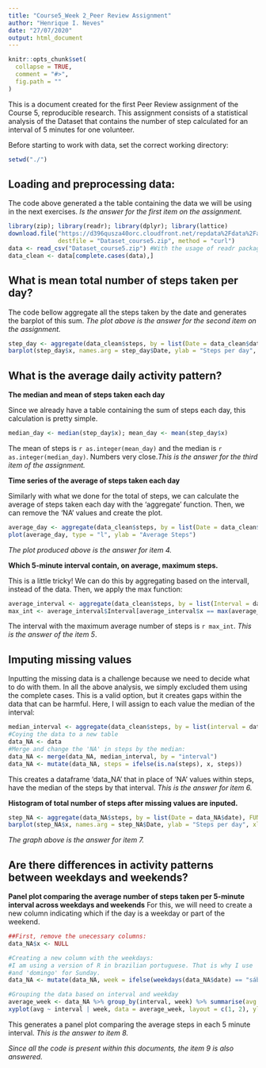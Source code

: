 ```yaml
---
title: "Course5_Week 2_Peer Review Assignment"
author: "Henrique I. Neves"
date: "27/07/2020"
output: html_document
---
```

```r
knitr::opts_chunk$set(
  collapse = TRUE,
  comment = "#>",
  fig.path = ""
)
```
This is a document created for the first Peer Review assignment of the Course 5,
reproducible research. This assignment consists of a statistical analysis of the
Dataset that contains the number of step calculated for an interval of 5 minutes
for one volunteer.

Before starting to work with data, set the correct working directory:
```r
setwd("./")
```
## Loading and preprocessing data:
The code above generated a the table containing the data we will be using in the
next exercises. *Is the answer for the first item on the assignment.*
```r
library(zip); library(readr); library(dplyr); library(lattice)
download.file("https://d396qusza40orc.cloudfront.net/repdata%2Fdata%2Factivity.zip",
              destfile = "Dataset_course5.zip", method = "curl")
data <- read_csv("Dataset_course5.zip") #With the usage of readr package
data_clean <- data[complete.cases(data),]
```

## What is mean total number of steps taken per day?

The code bellow aggregate all the steps taken by the date and generates the barplot
of this sum. *The plot above is the answer for the second item on the assignment.*
```r
step_day <- aggregate(data_clean$steps, by = list(Date = data_clean$date), FUN = sum)
barplot(step_day$x, names.arg = step_day$Date, ylab = "Steps per day", xlab = "day", cex.names=0.68, las=3)
```

## What is the average daily activity pattern?
**The median and mean of steps taken each day**

Since we already have a table containing the sum of steps each day, this calculation is pretty simple.
```r
median_day <- median(step_day$x); mean_day <- mean(step_day$x)
```

The mean of steps is `r as.integer(mean_day)` and the median is `r as.integer(median_day)`. Numbers very close.*This is the answer for the third item of the assignment.*

**Time series of the average of steps taken each day**

Similarly with what we done for the total of steps, we can calculate the average 
of steps taken each day with the 'aggregate' function. Then, we can remove the
'NA' values and create the plot.
```r
average_day <- aggregate(data_clean$steps, by = list(Date = data_clean$date), FUN = mean)
plot(average_day, type = "l", ylab = "Average Steps")
```

*The plot produced above is the answer for item 4.*

**Which 5-minute interval contain, on average, maximum steps.**

This is a little tricky! We can do this by aggregating based on the intervall, instead of the
data. Then, we apply the max function: 
```r
average_interval <- aggregate(data_clean$steps, by = list(Interval = data_clean$interval), FUN = mean)
max_int <- average_interval$Interval[average_interval$x == max(average_interval$x)]
```
The interval with the maximum average number of steps is `r max_int`. 
*This is the answer of the item 5*.

## Imputing missing values


Inputting the missing data is a challenge because we need to decide what to do with them. In
all the above analysis, we simply excluded them using the complete cases. This is a valid option,
but it creates gaps within the data that can be harmful. Here, I will assign to each
value the median of the interval:
```r
median_interval <- aggregate(data_clean$steps, by = list(interval = data_clean$interval), FUN = median)
#Coying the data to a new table
data_NA <- data 
#Merge and change the 'NA' in steps by the median:
data_NA <- merge(data_NA, median_interval, by = "interval")
data_NA <- mutate(data_NA, steps = ifelse(is.na(steps), x, steps))
```
This creates a dataframe 'data_NA' that in place of 'NA' values within steps, have the median of the
steps by that interval. *This is the answer for item 6.*

**Histogram of total number of steps after missing values are inputed.**
```r
step_NA <- aggregate(data_NA$steps, by = list(Date = data_NA$date), FUN = sum)
barplot(step_NA$x, names.arg = step_NA$Date, ylab = "Steps per day", xlab = "day")
```

*The graph above is the answer for item 7.*

## Are there differences in activity patterns between weekdays and weekends?
**Panel plot comparing the average number of steps taken per 5-minute interval across weekdays and weekends**
For this, we will need to create a new column indicating which if the day is a weekday or part of the weekend. 
```r
##First, remove the unecessary columns:
data_NA$x <- NULL

#Creating a new column with the weekdays:
#I am using a version of R in brazilian portuguese. That is why I use 'sabado' for Saturday
#and 'domingo' for Sunday.
data_NA <- mutate(data_NA, week = ifelse(weekdays(data_NA$date) == "sábado" | weekdays(data_NA$date) == "domingo", "weekend", "weekday"))

#Grouping the data based on interval and weekday
average_week <- data_NA %>% group_by(interval, week) %>% summarise(avg = mean(steps))
xyplot(avg ~ interval | week, data = average_week, layout = c(1, 2), ylab = "Average Steps", xlab = "Interval", type = "l")
```

This generates a panel plot comparing the average steps in each 5 minute interval. *This is the answer to item 8.*

*Since all the code is present within this documents, the item 9 is also answered.*
